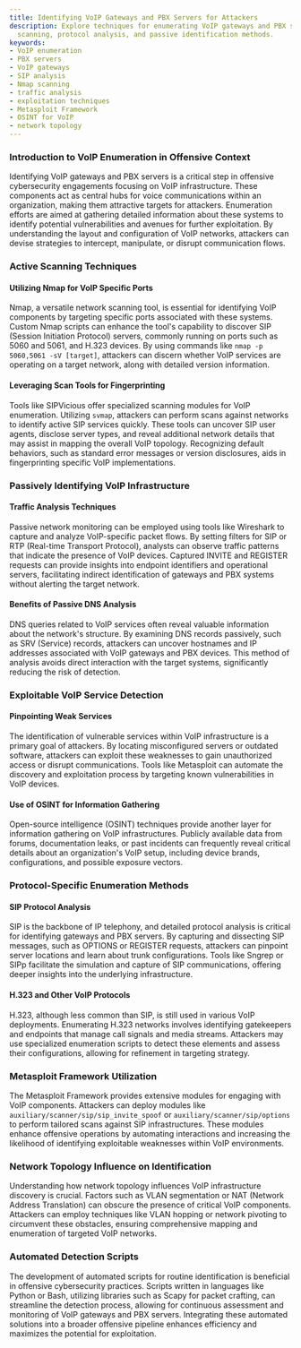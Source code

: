 ```yaml
---
title: Identifying VoIP Gateways and PBX Servers for Attackers
description: Explore techniques for enumerating VoIP gateways and PBX servers, including
  scanning, protocol analysis, and passive identification methods.
keywords:
- VoIP enumeration
- PBX servers
- VoIP gateways
- SIP analysis
- Nmap scanning
- traffic analysis
- exploitation techniques
- Metasploit Framework
- OSINT for VoIP
- network topology
---
```


### Introduction to VoIP Enumeration in Offensive Context

Identifying VoIP gateways and PBX servers is a critical step in offensive cybersecurity engagements focusing on VoIP infrastructure. These components act as central hubs for voice communications within an organization, making them attractive targets for attackers. Enumeration efforts are aimed at gathering detailed information about these systems to identify potential vulnerabilities and avenues for further exploitation. By understanding the layout and configuration of VoIP networks, attackers can devise strategies to intercept, manipulate, or disrupt communication flows.

### Active Scanning Techniques

#### Utilizing Nmap for VoIP Specific Ports

Nmap, a versatile network scanning tool, is essential for identifying VoIP components by targeting specific ports associated with these systems. Custom Nmap scripts can enhance the tool's capability to discover SIP (Session Initiation Protocol) servers, commonly running on ports such as 5060 and 5061, and H.323 devices. By using commands like `nmap -p 5060,5061 -sV [target]`, attackers can discern whether VoIP services are operating on a target network, along with detailed version information.

#### Leveraging Scan Tools for Fingerprinting

Tools like SIPVicious offer specialized scanning modules for VoIP enumeration. Utilizing `svmap`, attackers can perform scans against networks to identify active SIP services quickly. These tools can uncover SIP user agents, disclose server types, and reveal additional network details that may assist in mapping the overall VoIP topology. Recognizing default behaviors, such as standard error messages or version disclosures, aids in fingerprinting specific VoIP implementations.

### Passively Identifying VoIP Infrastructure

#### Traffic Analysis Techniques

Passive network monitoring can be employed using tools like Wireshark to capture and analyze VoIP-specific packet flows. By setting filters for SIP or RTP (Real-time Transport Protocol), analysts can observe traffic patterns that indicate the presence of VoIP devices. Captured INVITE and REGISTER requests can provide insights into endpoint identifiers and operational servers, facilitating indirect identification of gateways and PBX systems without alerting the target network.

#### Benefits of Passive DNS Analysis

DNS queries related to VoIP services often reveal valuable information about the network's structure. By examining DNS records passively, such as SRV (Service) records, attackers can uncover hostnames and IP addresses associated with VoIP gateways and PBX devices. This method of analysis avoids direct interaction with the target systems, significantly reducing the risk of detection.

### Exploitable VoIP Service Detection

#### Pinpointing Weak Services

The identification of vulnerable services within VoIP infrastructure is a primary goal of attackers. By locating misconfigured servers or outdated software, attackers can exploit these weaknesses to gain unauthorized access or disrupt communications. Tools like Metasploit can automate the discovery and exploitation process by targeting known vulnerabilities in VoIP devices.

#### Use of OSINT for Information Gathering

Open-source intelligence (OSINT) techniques provide another layer for information gathering on VoIP infrastructures. Publicly available data from forums, documentation leaks, or past incidents can frequently reveal critical details about an organization's VoIP setup, including device brands, configurations, and possible exposure vectors.

### Protocol-Specific Enumeration Methods

#### SIP Protocol Analysis

SIP is the backbone of IP telephony, and detailed protocol analysis is critical for identifying gateways and PBX servers. By capturing and dissecting SIP messages, such as OPTIONS or REGISTER requests, attackers can pinpoint server locations and learn about trunk configurations. Tools like Sngrep or SIPp facilitate the simulation and capture of SIP communications, offering deeper insights into the underlying infrastructure.

#### H.323 and Other VoIP Protocols

H.323, although less common than SIP, is still used in various VoIP deployments. Enumerating H.323 networks involves identifying gatekeepers and endpoints that manage call signals and media streams. Attackers may use specialized enumeration scripts to detect these elements and assess their configurations, allowing for refinement in targeting strategy.

### Metasploit Framework Utilization

The Metasploit Framework provides extensive modules for engaging with VoIP components. Attackers can deploy modules like `auxiliary/scanner/sip/sip_invite_spoof` or `auxiliary/scanner/sip/options` to perform tailored scans against SIP infrastructures. These modules enhance offensive operations by automating interactions and increasing the likelihood of identifying exploitable weaknesses within VoIP environments.

### Network Topology Influence on Identification

Understanding how network topology influences VoIP infrastructure discovery is crucial. Factors such as VLAN segmentation or NAT (Network Address Translation) can obscure the presence of critical VoIP components. Attackers can employ techniques like VLAN hopping or network pivoting to circumvent these obstacles, ensuring comprehensive mapping and enumeration of targeted VoIP networks.

### Automated Detection Scripts

The development of automated scripts for routine identification is beneficial in offensive cybersecurity practices. Scripts written in languages like Python or Bash, utilizing libraries such as Scapy for packet crafting, can streamline the detection process, allowing for continuous assessment and monitoring of VoIP gateways and PBX servers. Integrating these automated solutions into a broader offensive pipeline enhances efficiency and maximizes the potential for exploitation.